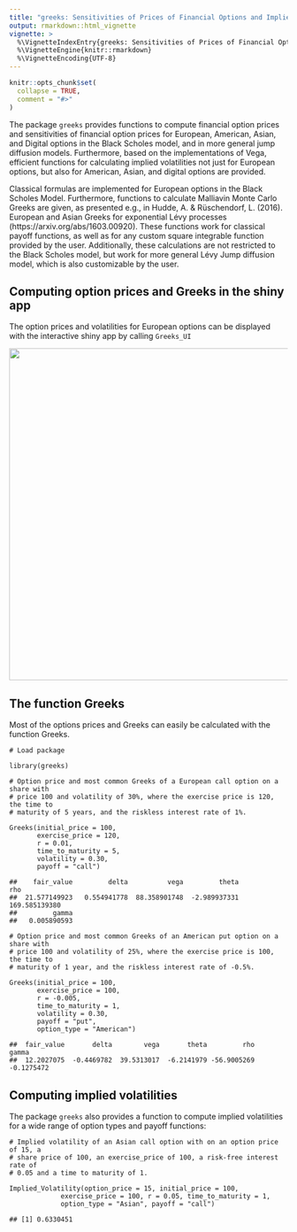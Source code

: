 ```yaml
---
title: "greeks: Sensitivities of Prices of Financial Options and Implied Volatilities"
output: rmarkdown::html_vignette
vignette: >
  %\VignetteIndexEntry{greeks: Sensitivities of Prices of Financial Options and Implied Volatilities}
  %\VignetteEngine{knitr::rmarkdown}
  %\VignetteEncoding{UTF-8}
---
```


```r
knitr::opts_chunk$set(
  collapse = TRUE,
  comment = "#>"
)
```

The package `greeks` provides functions to compute financial option prices and
sensitivities of financial option prices for European, American, Asian, and
Digital options in the Black Scholes model, and in more general jump diffusion
models.
Furthermore, based on the implementations of Vega, efficient functions for
calculating implied volatilities not just for European options, but also for
American, Asian, and digital options are provided.

Classical formulas are implemented for European options in the Black Scholes
Model. 
Furthermore, functions to calculate Malliavin Monte Carlo Greeks are given, as
presented e.g., in Hudde, A. & Rüschendorf, L. (2016). 
European and Asian Greeks for exponential Lévy processes
(https://arxiv.org/abs/1603.00920).
These functions work for classical payoff functions, as well as for any custom
square integrable function provided by the user.
Additionally, these calculations are not restricted to the Black Scholes model,
but work for more general Lévy Jump diffusion model, which is also customizable
by the user.

## Computing option prices and Greeks in the shiny app

The option prices and volatilities for European options can be displayed with
the interactive shiny app by calling `Greeks_UI`

<img src="GreeksUI.png" width="600" class="center">

## The function Greeks

Most of the options prices and Greeks can easily be calculated with the function
Greeks.

    # Load package

    library(greeks)

    # Option price and most common Greeks of a European call option on a share with
    # price 100 and volatility of 30%, where the exercise price is 120, the time to
    # maturity of 5 years, and the riskless interest rate of 1%.

    Greeks(initial_price = 100,
           exercise_price = 120,
           r = 0.01,
           time_to_maturity = 5,
           volatility = 0.30,
           payoff = "call")

    ##    fair_value         delta          vega         theta           rho 
    ##  21.577149923   0.554941778  88.358901748  -2.989937331 169.585139380 
    ##         gamma 
    ##   0.005890593

    # Option price and most common Greeks of an American put option on a share with
    # price 100 and volatility of 25%, where the exercise price is 100, the time to
    # maturity of 1 year, and the riskless interest rate of -0.5%.

    Greeks(initial_price = 100,
           exercise_price = 100,
           r = -0.005,
           time_to_maturity = 1,
           volatility = 0.30,
           payoff = "put",
           option_type = "American")

    ##  fair_value       delta        vega       theta         rho       gamma 
    ##  12.2027075  -0.4469782  39.5313017  -6.2141979 -56.9005269  -0.1275472
    
## Computing implied volatilities

The package `greeks` also provides a function to compute implied volatilities for a wide range of option types and payoff functions:

    # Implied volatility of an Asian call option with on an option price of 15, a
    # share price of 100, an exercise_price of 100, a risk-free interest rate of
    # 0.05 and a time to maturity of 1.
    
    Implied_Volatility(option_price = 15, initial_price = 100,
                 exercise_price = 100, r = 0.05, time_to_maturity = 1,
                 option_type = "Asian", payoff = "call")
    
    ## [1] 0.6330451
